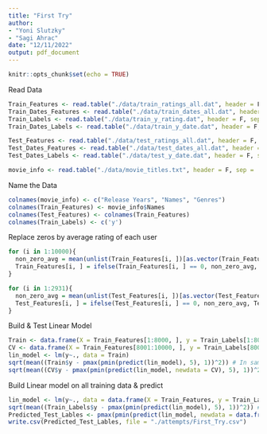 ---
title: "First Try"
author: 
- "Yoni Slutzky"
- "Sagi Ahrac"
date: "12/11/2022"
output: pdf_document
---

```{r setup, include=FALSE}
knitr::opts_chunk$set(echo = TRUE)
```

Read Data
```{r}
Train_Features <- read.table("./data/train_ratings_all.dat", header = F, sep = "\t")
Train_Dates_Features <- read.table("./data/train_dates_all.dat", header = F, sep = "\t")
Train_Labels <- read.table("./data/train_y_rating.dat", header = F, sep = "\t")
Train_Dates_Labels <- read.table("./data/train_y_date.dat", header = F, sep = "\t")

Test_Features <- read.table("./data/test_ratings_all.dat", header = F, sep = "\t")
Test_Dates_Features <- read.table("./data/test_dates_all.dat", header = F, sep = "\t")
Test_Dates_Labels <- read.table("./data/test_y_date.dat", header = F, sep = "\t")

movie_info <- read.table("./data/movie_titles.txt", header = F, sep = ',')
```

Name the Data
```{r}
colnames(movie_info) <- c("Release Years", "Names", "Genres")
colnames(Train_Features) <- movie_info$Names
colnames(Test_Features) <- colnames(Train_Features)
colnames(Train_Labels) <- c('y')
```

Replace zeros by average rating of each user
```{r}
for (i in 1:10000){
  non_zero_avg = mean(unlist(Train_Features[i, ])[as.vector(Train_Features[i, ] != 0)])
  Train_Features[i, ] = ifelse(Train_Features[i, ] == 0, non_zero_avg, Train_Features[i, ])
}

for (i in 1:2931){
  non_zero_avg = mean(unlist(Test_Features[i, ])[as.vector(Test_Features[i, ] != 0)])
  Test_Features[i, ] = ifelse(Test_Features[i, ] == 0, non_zero_avg, Test_Features[i, ])
}
```

Build & Test Linear Model
```{r}
Train <- data.frame(X = Train_Features[1:8000, ], y = Train_Labels[1:8000, ])
CV <- data.frame(X = Train_Features[8001:10000, ], y = Train_Labels[8001:10000, ])
lin_model <- lm(y~., data = Train)
sqrt(mean((Train$y - pmax(pmin(predict(lin_model), 5), 1))^2)) # In sample RMSE
sqrt(mean((CV$y - pmax(pmin(predict(lin_model, newdata = CV), 5), 1))^2))
```

Build Linear model on all training data & predict
```{r}
lin_model <- lm(y~., data = data.frame(X = Train_Features, y = Train_Labels))
sqrt(mean((Train_Labels$y - pmax(pmin(predict(lin_model), 5), 1))^2)) # In sample RMSE
Predicted_Test_Lables <- pmax(pmin(predict(lin_model, newdata = data.frame(X = Test_Features)), 5), 1)
write.csv(Predicted_Test_Lables, file = "./attempts/First_Try.csv")
```

